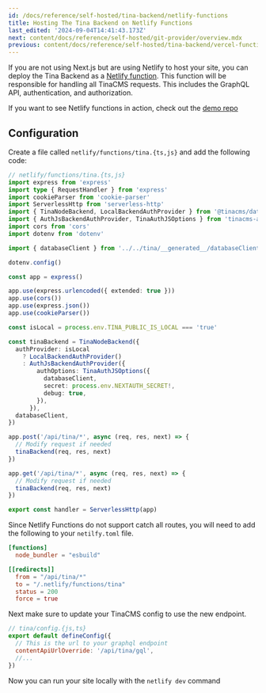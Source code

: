 ```yaml
---
id: /docs/reference/self-hosted/tina-backend/netlify-functions
title: Hosting The Tina Backend on Netlify Functions
last_edited: '2024-09-04T14:41:43.173Z'
next: content/docs/reference/self-hosted/git-provider/overview.mdx
previous: content/docs/reference/self-hosted/tina-backend/vercel-functions.mdx
---
```


If you are not using Next.js but are using Netlify to host your site, you can deploy the Tina Backend as a [Netlify function](https://www.netlify.com/platform/core/functions/). This function will be responsible for handling all TinaCMS requests. This includes the GraphQL API, authentication, and authorization.

If you want to see Netlify functions in action, check out the [demo repo](https://github.com/tinacms/tina-self-hosted-static-demo)

## Configuration

Create a file called `netlify/functions/tina.{ts,js}` and add the following code:

```ts
// netlify/functions/tina.{ts,js}
import express from 'express'
import type { RequestHandler } from 'express'
import cookieParser from 'cookie-parser'
import ServerlessHttp from 'serverless-http'
import { TinaNodeBackend, LocalBackendAuthProvider } from '@tinacms/datalayer'
import { AuthJsBackendAuthProvider, TinaAuthJSOptions } from 'tinacms-authjs'
import cors from 'cors'
import dotenv from 'dotenv'

import { databaseClient } from '../../tina/__generated__/databaseClient'

dotenv.config()

const app = express()

app.use(express.urlencoded({ extended: true }))
app.use(cors())
app.use(express.json())
app.use(cookieParser())

const isLocal = process.env.TINA_PUBLIC_IS_LOCAL === 'true'

const tinaBackend = TinaNodeBackend({
  authProvider: isLocal
    ? LocalBackendAuthProvider()
    : AuthJsBackendAuthProvider({
        authOptions: TinaAuthJSOptions({
          databaseClient,
          secret: process.env.NEXTAUTH_SECRET!,
          debug: true,
        }),
      }),
  databaseClient,
})

app.post('/api/tina/*', async (req, res, next) => {
  // Modify request if needed
  tinaBackend(req, res, next)
})

app.get('/api/tina/*', async (req, res, next) => {
  // Modify request if needed
  tinaBackend(req, res, next)
})

export const handler = ServerlessHttp(app)
```

Since Netlify Functions do not support catch all routes, you will need to add the following to your `netilfy.toml` file.

```toml
[functions]
  node_bundler = "esbuild"

[[redirects]]
  from = "/api/tina/*"
  to = "/.netlify/functions/tina"
  status = 200
  force = true
```

Next make sure to update your TinaCMS config to use the new endpoint.

```js
// tina/config.{js,ts}
export default defineConfig({
  // This is the url to your graphql endpoint
  contentApiUrlOverride: '/api/tina/gql',
  //...
})
```

Now you can run your site locally with the `netlify dev` command

